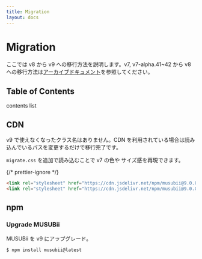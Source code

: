 ```yaml
---
title: Migration
layout: docs
---
```



# Migration

ここでは v8 から v9 への移行方法を説明します。v7, v7-alpha.41~42 から v8 への移行方法は[アーカイブドキュメント](https://musubii-archive-v8-6-0.netlify.app/docs/migration)を参照してください。

## Table of Contents

contents list

## CDN

v9 で使えなくなったクラス名はありません。CDN を利用されている場合は読み込んでいるパスを変更するだけで移行完了です。

`migrate.css` を追加で読み込むことで v7 の色や サイズ感を再現できます。

{/* prettier-ignore */}
```html
<link rel="stylesheet" href="https://cdn.jsdelivr.net/npm/musubii@9.0.0/dist/musubii.css" />
<link rel="stylesheet" href="https://cdn.jsdelivr.net/npm/musubii@9.0.0/dist/migrate.css" />
```

## npm

### Upgrade MUSUBii

MUSUBii を v9 にアップグレード。

```sh
$ npm install musubii@latest
```

